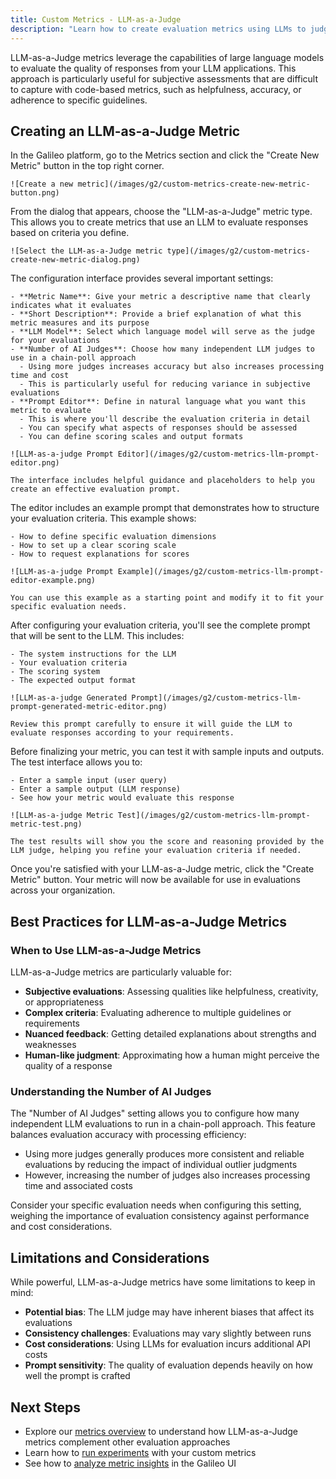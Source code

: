 ```yaml
---
title: Custom Metrics - LLM-as-a-Judge
description: "Learn how to create evaluation metrics using LLMs to judge the quality of responses"
---
```


LLM-as-a-Judge metrics leverage the capabilities of large language models to evaluate the quality of responses from your LLM applications. This approach is particularly useful for subjective assessments that are difficult to capture with code-based metrics, such as helpfulness, accuracy, or adherence to specific guidelines.

## Creating an LLM-as-a-Judge Metric

<Steps>
  <Step title="Navigate to the Metrics section">
    In the Galileo platform, go to the Metrics section and click the "Create New Metric" button in the top right corner.
    
    ![Create a new metric](/images/g2/custom-metrics-create-new-metric-button.png)
  </Step>

  <Step title="Select the LLM-as-a-Judge metric type">
    From the dialog that appears, choose the "LLM-as-a-Judge" metric type. This allows you to create metrics that use an LLM to evaluate responses based on criteria you define.
    
    ![Select the LLM-as-a-Judge metric type](/images/g2/custom-metrics-create-new-metric-dialog.png)
  </Step>

  <Step title="Configure your LLM-as-a-Judge metric">
    The configuration interface provides several important settings:
    
    - **Metric Name**: Give your metric a descriptive name that clearly indicates what it evaluates
    - **Short Description**: Provide a brief explanation of what this metric measures and its purpose
    - **LLM Model**: Select which language model will serve as the judge for your evaluations
    - **Number of AI Judges**: Choose how many independent LLM judges to use in a chain-poll approach
      - Using more judges increases accuracy but also increases processing time and cost
      - This is particularly useful for reducing variance in subjective evaluations
    - **Prompt Editor**: Define in natural language what you want this metric to evaluate
      - This is where you'll describe the evaluation criteria in detail
      - You can specify what aspects of responses should be assessed
      - You can define scoring scales and output formats
    
    ![LLM-as-a-judge Prompt Editor](/images/g2/custom-metrics-llm-prompt-editor.png)
    
    The interface includes helpful guidance and placeholders to help you create an effective evaluation prompt.
  </Step>

  <Step title="Use the example as a reference">
    The editor includes an example prompt that demonstrates how to structure your evaluation criteria. This example shows:
    
    - How to define specific evaluation dimensions
    - How to set up a clear scoring scale
    - How to request explanations for scores
    
    ![LLM-as-a-judge Prompt Example](/images/g2/custom-metrics-llm-prompt-editor-example.png)
    
    You can use this example as a starting point and modify it to fit your specific evaluation needs.
  </Step>

  <Step title="Review the generated prompt">
    After configuring your evaluation criteria, you'll see the complete prompt that will be sent to the LLM. This includes:
    
    - The system instructions for the LLM
    - Your evaluation criteria
    - The scoring system
    - The expected output format
    
    ![LLM-as-a-judge Generated Prompt](/images/g2/custom-metrics-llm-prompt-generated-metric-editor.png)
    
    Review this prompt carefully to ensure it will guide the LLM to evaluate responses according to your requirements.
  </Step>

  <Step title="Test your metric">
    Before finalizing your metric, you can test it with sample inputs and outputs. The test interface allows you to:
    
    - Enter a sample input (user query)
    - Enter a sample output (LLM response)
    - See how your metric would evaluate this response
    
    ![LLM-as-a-judge Metric Test](/images/g2/custom-metrics-llm-prompt-metric-test.png)
    
    The test results will show you the score and reasoning provided by the LLM judge, helping you refine your evaluation criteria if needed.
  </Step>

  <Step title="Save your metric">
    Once you're satisfied with your LLM-as-a-Judge metric, click the "Create Metric" button. Your metric will now be available for use in evaluations across your organization.
  </Step>
</Steps>

## Best Practices for LLM-as-a-Judge Metrics

### When to Use LLM-as-a-Judge Metrics

LLM-as-a-Judge metrics are particularly valuable for:

- **Subjective evaluations**: Assessing qualities like helpfulness, creativity, or appropriateness
- **Complex criteria**: Evaluating adherence to multiple guidelines or requirements
- **Nuanced feedback**: Getting detailed explanations about strengths and weaknesses
- **Human-like judgment**: Approximating how a human might perceive the quality of a response

### Understanding the Number of AI Judges

The "Number of AI Judges" setting allows you to configure how many independent LLM evaluations to run in a chain-poll approach. This feature balances evaluation accuracy with processing efficiency:

- Using more judges generally produces more consistent and reliable evaluations by reducing the impact of individual outlier judgments
- However, increasing the number of judges also increases processing time and associated costs

Consider your specific evaluation needs when configuring this setting, weighing the importance of evaluation consistency against performance and cost considerations.

## Limitations and Considerations

While powerful, LLM-as-a-Judge metrics have some limitations to keep in mind:

- **Potential bias**: The LLM judge may have inherent biases that affect its evaluations
- **Consistency challenges**: Evaluations may vary slightly between runs
- **Cost considerations**: Using LLMs for evaluation incurs additional API costs
- **Prompt sensitivity**: The quality of evaluation depends heavily on how well the prompt is crafted

## Next Steps

- Explore our [metrics overview](/concepts/metrics/overview) to understand how LLM-as-a-Judge metrics complement other evaluation approaches
- Learn how to [run experiments](/getting-started/experiments/running-experiments) with your custom metrics
- See how to [analyze metric insights](/cookbooks/features/insights/custom-metric-creation) in the Galileo UI
